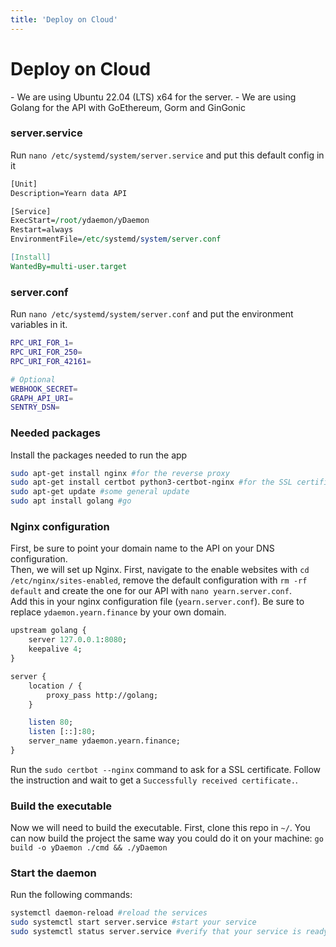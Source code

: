 ```yaml
---
title: 'Deploy on Cloud'
---
```



# Deploy on Cloud

<Callout type="info">
	- We are using Ubuntu 22.04 (LTS) x64 for the server.  
	- We are using Golang for the API with GoEthereum, Gorm and GinGonic  
</Callout>

### server.service
Run `nano /etc/systemd/system/server.service` and put this default config in it
```perl
[Unit]
Description=Yearn data API

[Service]
ExecStart=/root/ydaemon/yDaemon
Restart=always
EnvironmentFile=/etc/systemd/system/server.conf

[Install]
WantedBy=multi-user.target
```

### server.conf
Run `nano /etc/systemd/system/server.conf` and put the environment variables in it.
```bash
RPC_URI_FOR_1=
RPC_URI_FOR_250=
RPC_URI_FOR_42161=

# Optional
WEBHOOK_SECRET=
GRAPH_API_URI=
SENTRY_DSN=
```

### Needed packages
Install the packages needed to run the app
```bash
sudo apt-get install nginx #for the reverse proxy
sudo apt-get install certbot python3-certbot-nginx #for the SSL certificate
sudo apt-get update #some general update
sudo apt install golang #go
```

### Nginx configuration
First, be sure to point your domain name to the API on your DNS configuration.  
Then, we will set up Nginx. First, navigate to the enable websites with `cd /etc/nginx/sites-enabled`, remove the default configuration with `rm -rf default` and create the one for our API with `nano yearn.server.conf`.  
Add this in your nginx configuration file (`yearn.server.conf`). Be sure to replace `ydaemon.yearn.finance` by your own domain.
```perl
upstream golang {
    server 127.0.0.1:8080;
    keepalive 4;
}

server {
    location / {
        proxy_pass http://golang;
    }

    listen 80;
    listen [::]:80;
    server_name ydaemon.yearn.finance;
}
```
Run the `sudo certbot --nginx` command to ask for a SSL certificate. Follow the instruction and wait to get a `Successfully received certificate.`.

### Build the executable
Now we will need to build the executable. First, clone this repo in `~/`.
You can now build the project the same way you could do it on your machine: `go build -o yDaemon ./cmd && ./yDaemon`

### Start the daemon   
Run the following commands:
```bash
systemctl daemon-reload #reload the services
sudo systemctl start server.service #start your service
sudo systemctl status server.service #verify that your service is ready
```



